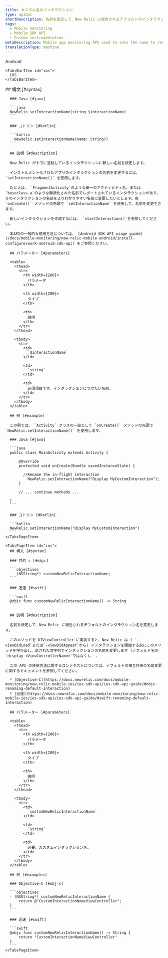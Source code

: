 ```yaml
---
title: カスタム名のインタラクション
type: apiDoc
shortDescription: 名前を設定して、New Relic に報告されるデフォルトのインタラクション名を変更します。
tags:
  - Mobile monitoring
  - Mobile SDK API
  - Custom instrumentation
metaDescription: Mobile app monitoring API used to sets the name to rename default interaction names reported to New Relic.
translationType: machine
---
```


<Tabs>
  <TabsBar>
    <TabsBarItem id="android">
      Android
    </TabsBarItem>

    <TabsBarItem id="ios">
      iOS
    </TabsBarItem>
  </TabsBar>

  <TabsPages>
    <TabsPageItem id="android">
      ## 構文 [#syntax]

      ### Java [#java]

      ```java
      NewRelic.setInteractionName(string $interactionName)
      ```

      ### コトリン [#kotlin]

      ```kotlin
        NewRelic.setInteractionName(name: String?)
      ```

      ## 説明 [#description]

      New Relic がすでに追跡しているインタラクションに新しい名前を設定します。

      インストルメント化されたアプリのインタラクションの名前を変更するには、 `setInteractionName()` を使用します。

      たとえば、 `FragmentActivity`のような単一のアクティビティ名、または `baseclass.a`のような難読化された名前でレポートされているインタラクションがあり、そのインタラクションの名前をよりわかりやすい名前に変更したいとします。各 `onCreate()` メソッドの先頭で `setInteractionName` を使用して、名前を変更できます。

      新しいインタラクションを作成するには、 `startInteraction()`を参照してください。

      本APIの一般的な使用方法については、 [Android SDK API usage guide](/docs/mobile-monitoring/new-relic-mobile-android/install-configure/work-android-sdk-api) をご参照ください。

      ## パラメーター [#parameters]

      <table>
        <thead>
          <tr>
            <th width={200}>
              パラメータ
            </th>

            <th width={200}>
              タイプ
            </th>

            <th>
              説明
            </th>
          </tr>
        </thead>

        <tbody>
          <tr>
            <td>
              `$interactionName`
            </td>

            <td>
              `string`
            </td>

            <td>
              必須項目です。インタラクションにつけたい名前。
            </td>
          </tr>
        </tbody>
      </table>

      ## 例 [#example]

      この例では、 `Activity` クラスの一部として `onCreate()` メソッドの先頭で `NewRelic.setInteractionName()` を使用します。

      ### Java [#java]

      ```java
      public class MainActivity extends Activity {

          @Override
          protected void onCreate(Bundle savedInstanceState) {

          	//Rename the in-flight interaction
              NewRelic.setInteractionName("Display MyCustomInteraction");
          }

          // ... continue methods ...

      }
      ```

      ### コトリン [#kotlin]

      ```kotlin
      NewRelic.setInteractionName("Display MyCustomInteraction")
      ```
    </TabsPageItem>

    <TabsPageItem id="ios">
      ## 構文 [#syntax]

      ### 目的-c [#objc]

      ```objectivec
       - (NSString*) customNewRelicInteractionName;
      ```

      ### 迅速 [#swift]

      ```swift
      @objc func customNewRelicInteractionName() -> String
      ```

      ## 説明 [#description]

      名前を設定して、New Relic に報告されるデフォルトのインタラクション名を変更します。

      このメソッドを`UIViewController`に実装すると、New Relic は ( `-viewDidLoad`または`-viewDidAppear`から) インタラクションを開始する前にこのメソッドを呼び出し、返された文字列でインタラクションの名前を変更します (デフォルト名の`display <ViewControllerName>`ではなく)。 .

      この API の使用方法に関するコンテキストについては、デフォルトの相互作用の名前変更に関するドキュメントを参照してください。

      * [Objective-C](https://docs.newrelic.com/docs/mobile-monitoring/new-relic-mobile-ios/ios-sdk-api/ios-sdk-api-guide/#objc-renaming-default-interaction)
      * [迅速](https://docs.newrelic.com/docs/mobile-monitoring/new-relic-mobile-ios/ios-sdk-api/ios-sdk-api-guide/#swift-renaming-default-interaction)

      ## パラメーター [#parameters]

      <table>
        <thead>
          <tr>
            <th width={200}>
              パラメータ
            </th>

            <th width={200}>
              タイプ
            </th>

            <th>
              説明
            </th>
          </tr>
        </thead>

        <tbody>
          <tr>
            <td>
              `customNewRelicInteractionName`
            </td>

            <td>
              `string`
            </td>

            <td>
              必要。カスタムインタラクション名。
            </td>
          </tr>
        </tbody>
      </table>

      ## 例 [#examples]

      ### Objective-C [#obj-c]

      ```objectivec
      - (NSString*) customNewRelicInteractionName {
          return @"CustomInteractionNameViewController";
      }
      ```

      ### 迅速 [#swift]

      ```swift
      @objc func customNewRelicInteractionName() -> String {
          return "CustomInteractionNameViewController"
      }
      ```
    </TabsPageItem>
  </TabsPages>
</Tabs>